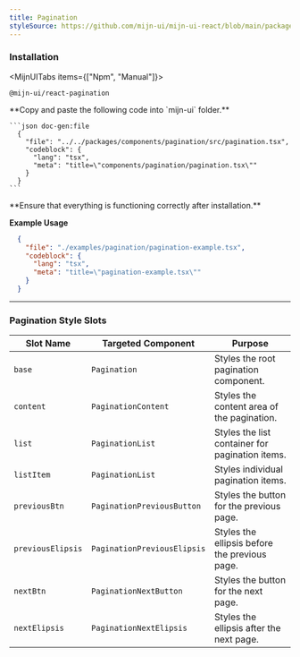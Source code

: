 ```yaml
---
title: Pagination
styleSource: https://github.com/mijn-ui/mijn-ui-react/blob/main/packages/theme/src/components/pagination.ts
---
```



<ComponentPreview>
  <PaginationExample />
</ComponentPreview>

### Installation

<MijnUITabs items={["Npm", "Manual"]}>
  <MijnUITabsContent value="Npm">
  ```package-install
  @mijn-ui/react-pagination
  ```
  </MijnUITabsContent>
  <MijnUITabsContent value="Manual">
  <Steps>
  <Step>
   **Copy and paste the following code into `mijn-ui` folder.**

    ```json doc-gen:file
      {
        "file": "../../packages/components/pagination/src/pagination.tsx",
        "codeblock": {
          "lang": "tsx",
          "meta": "title=\"components/pagination/pagination.tsx\""
        }
      }
    ```
  </Step>

  <Step>
  **Ensure that everything is functioning correctly after installation.**
  </Step>
</Steps>
</MijnUITabsContent>
</MijnUITabs>

**Example Usage**

```json doc-gen:file
  {
    "file": "./examples/pagination/pagination-example.tsx",
    "codeblock": {
      "lang": "tsx",
      "meta": "title=\"pagination-example.tsx\""
    }
  }
```

---

### Pagination Style Slots

| **Slot Name**    | **Targeted Component** | **Purpose**                                      |
|-------------------|------------------------|-------------------------------------------------|
| `base`           | `Pagination`          | Styles the root pagination component.           |
| `content`        | `PaginationContent`   | Styles the content area of the pagination.      |
| `list`           | `PaginationList`      | Styles the list container for pagination items. |
| `listItem`       | `PaginationList`  | Styles individual pagination items.             |
| `previousBtn`    | `PaginationPreviousButton` | Styles the button for the previous page.      |
| `previousElipsis`| `PaginationPreviousElipsis`| Styles the ellipsis before the previous page. |
| `nextBtn`        | `PaginationNextButton`| Styles the button for the next page.            |
| `nextElipsis`    | `PaginationNextElipsis`| Styles the ellipsis after the next page.        |


